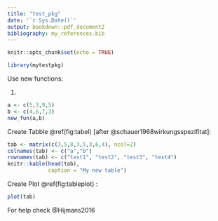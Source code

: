 ```yaml
---
title: "test_pkg"
date: '`r Sys.Date()`'
output: bookdown::pdf_document2
bibliography: my_references.bib
---
```


```r
knitr::opts_chunk$set(echo = TRUE)
```


```r
library(mytestpkg)
```



Use new functions:

1.

```r
a <- c(5,3,9,5)
b <- c(4,6,7,3)
new_fun(a,b)
```

<!--
2.


```r
library(raster)
rast <- raster(nrow=10, ncol=10)
rast[] <- runif(ncell(rast))
x <- tobler_fun(rast[])
head(x)
```

-->

<!--
For help:
http://r-pkgs.had.co.nz/

Write License (in Description):

devtools::use_mit_license()

Testing:

devtools::use_testthat()

-->


Create Tabble \@ref(fig:tabel) [after @schauer1968wirkungsspezifitat]:


```r
tab <- matrix(c(3,5,8,3,5,3,6,4), ncol=2)
colnames(tab) <- c("a","b")
rownames(tab) <- c("test1", "test2", "test3", "test4")
knitr::kable(head(tab), 
             caption = "My new table")

```

Create Plot \@ref(fig:tableplot) :
```r
plot(tab)
```

For help check @Hijmans2016
<!--
extract bibtex from package:
toBibtex(citation("raster"))
-->
